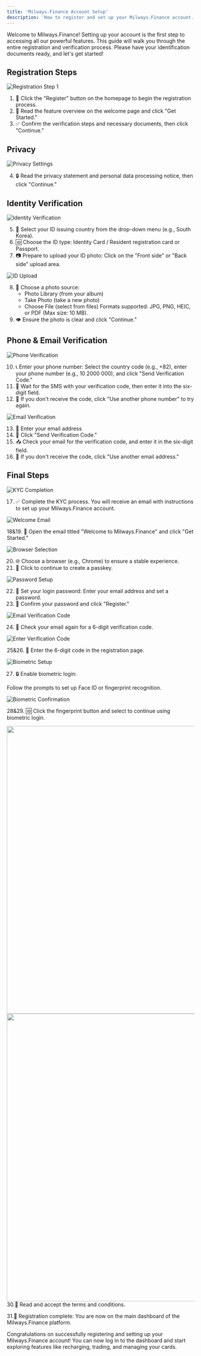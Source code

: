 ```yaml
---
title: 'Milways.Finance Account Setup'
description: 'How to register and set up your Milways.Finance account.'
---
```


<Info>
Welcome to Milways.Finance! Setting up your account is the first step to accessing all our powerful features. This guide will walk you through the entire registration and verification process. Please have your identification documents ready, and let's get started!
</Info>

## Registration Steps

![Registration Step 1](https://open.gitbook.com/~gitbook/image?url=https%3A%2F%2F356381455-files.gitbook.io%2F%7E%2Ffiles%2Fv0%2Fb%2Fgitbook-x-prod.appspot.com%2Fo%2Fspaces%252FB1yREUnIgMhqawNhajWe%252Fuploads%252FIQEzh3EO9m6HeJ38NZ1N%252F4%2520%2819%29.png%3Falt%3Dmedia%26token%3D00e26d57-0f69-4643-a51d-6f96ab12469c&width=768&dpr=4&quality=100&sign=2b0b6850&sv=2)

1. 📝 Click the "Register" button on the homepage to begin the registration process.
2. 📖 Read the feature overview on the welcome page and click "Get Started."
3. ✅ Confirm the verification steps and necessary documents, then click "Continue."

## Privacy

![Privacy Settings](https://open.gitbook.com/~gitbook/image?url=https%3A%2F%2Fcontent.gitbook.com%2Fcontent%2FB1yREUnIgMhqawNhajWe%2Fblobs%2Fs3C4XizC6DQqwDr26K0n%2F14.png&width=768&dpr=4&quality=100&sign=173b12d1&sv=2)

4. 🔒 Read the privacy statement and personal data processing notice, then click "Continue."

## Identity Verification

![Identity Verification](https://open.gitbook.com/~gitbook/image?url=https%3A%2F%2Fcontent.gitbook.com%2Fcontent%2FB1yREUnIgMhqawNhajWe%2Fblobs%2FbSzfcCKjPRQnXW0MBLJv%2F4.png&width=768&dpr=4&quality=100&sign=5ccc48b8&sv=2)

5. 📄 Select your ID issuing country from the drop-down menu (e.g., South Korea).
6. 🆔 Choose the ID type: Identity Card / Resident registration card or Passport.
7. 📷 Prepare to upload your ID photo:
   Click on the "Front side" or "Back side" upload area.

![ID Upload](https://open.gitbook.com/~gitbook/image?url=https%3A%2F%2Fcontent.gitbook.com%2Fcontent%2FB1yREUnIgMhqawNhajWe%2Fblobs%2FzWrdyWYIvRCg1RnwFpGs%2F16.png&width=768&dpr=4&quality=100&sign=887e6305&sv=2)

8. 📱 Choose a photo source:
   - Photo Library (from your album)
   - Take Photo (take a new photo)
   - Choose File (select from files)
   Formats supported: JPG, PNG, HEIC, or PDF (Max size: 10 MB).
9. 👁 Ensure the photo is clear and click "Continue."

## Phone & Email Verification

![Phone Verification](https://open.gitbook.com/~gitbook/image?url=https%3A%2F%2Fcontent.gitbook.com%2Fcontent%2FB1yREUnIgMhqawNhajWe%2Fblobs%2FpyIqOwJVE9uxk7XnBajk%2F17.png&width=768&dpr=4&quality=100&sign=793086c3&sv=2)

10. 📞 Enter your phone number:
    Select the country code (e.g., +82), enter your phone number (e.g., 10 2000 000), and click "Send Verification Code."
11. 📲 Wait for the SMS with your verification code, then enter it into the six-digit field.
12. 🔄 If you don't receive the code, click "Use another phone number" to try again.

![Email Verification](https://open.gitbook.com/~gitbook/image?url=https%3A%2F%2Fcontent.gitbook.com%2Fcontent%2FB1yREUnIgMhqawNhajWe%2Fblobs%2FfIGNrv7nhe3k0Or9RfPM%2Fimage.png&width=768&dpr=4&quality=100&sign=a35cef53&sv=2)

13. 📧 Enter your email address
14. 📝 Click "Send Verification Code."
15. 📥 Check your email for the verification code, and enter it in the six-digit field.
16. 🔄 If you don't receive the code, click "Use another email address."

## Final Steps

![KYC Completion](https://open.gitbook.com/~gitbook/image?url=https%3A%2F%2Fcontent.gitbook.com%2Fcontent%2FB1yREUnIgMhqawNhajWe%2Fblobs%2FMqJMpqb4WoZuqaePlfu7%2F20.png&width=768&dpr=4&quality=100&sign=37485817&sv=2)

17. ✅ Complete the KYC process.
    You will receive an email with instructions to set up your Milways.Finance account.

![Welcome Email](https://open.gitbook.com/~gitbook/image?url=https%3A%2F%2F356381455-files.gitbook.io%2F%7E%2Ffiles%2Fv0%2Fb%2Fgitbook-x-prod.appspot.com%2Fo%2Fspaces%252FB1yREUnIgMhqawNhajWe%252Fuploads%252FrbkuWQIJttRiQARuCUaw%252F22.png%3Falt%3Dmedia%26token%3D2488448e-48d8-453a-b620-a82a64364503&width=768&dpr=4&quality=100&sign=bdd30cc0&sv=2)

18&19. 📩 Open the email titled "Welcome to Milways.Finance" and click "Get Started."

![Browser Selection](https://open.gitbook.com/~gitbook/image?url=https%3A%2F%2F356381455-files.gitbook.io%2F%7E%2Ffiles%2Fv0%2Fb%2Fgitbook-x-prod.appspot.com%2Fo%2Fspaces%252FB1yREUnIgMhqawNhajWe%252Fuploads%252FLyaXHdvRFXkLn9zfUivD%252F23.png%3Falt%3Dmedia%26token%3Debb561a3-e356-4a4d-8d83-46c49bf3c284&width=768&dpr=4&quality=100&sign=232cef31&sv=2)

20. 🌐 Choose a browser (e.g., Chrome) to ensure a stable experience.
21. 📱 Click to continue to create a passkey.

![Password Setup](https://open.gitbook.com/~gitbook/image?url=https%3A%2F%2F356381455-files.gitbook.io%2F%7E%2Ffiles%2Fv0%2Fb%2Fgitbook-x-prod.appspot.com%2Fo%2Fspaces%252FB1yREUnIgMhqawNhajWe%252Fuploads%252FlAHhf9x5FW85B8lF8fVe%252F24.png%3Falt%3Dmedia%26token%3Dcde981b1-6df2-4a76-87fd-679d799c4541&width=768&dpr=4&quality=100&sign=b03268b0&sv=2)

22. 🔐 Set your login password:
    Enter your email address and set a password.
23. 🔄 Confirm your password and click "Register."

![Email Verification Code](https://open.gitbook.com/~gitbook/image?url=https%3A%2F%2F356381455-files.gitbook.io%2F%7E%2Ffiles%2Fv0%2Fb%2Fgitbook-x-prod.appspot.com%2Fo%2Fspaces%252FB1yREUnIgMhqawNhajWe%252Fuploads%252FjpO978NbuTF8DwiVuJDX%252F25.png%3Falt%3Dmedia%26token%3Da0afaf3f-2002-4764-83f2-94adeef484af&width=768&dpr=4&quality=100&sign=faba0c33&sv=2)

24. 📧 Check your email again for a 6-digit verification code.

![Enter Verification Code](https://open.gitbook.com/~gitbook/image?url=https%3A%2F%2F356381455-files.gitbook.io%2F%7E%2Ffiles%2Fv0%2Fb%2Fgitbook-x-prod.appspot.com%2Fo%2Fspaces%252FB1yREUnIgMhqawNhajWe%252Fuploads%252FjdnaQ9nLQebkKMiaRDZ2%252F26.png%3Falt%3Dmedia%26token%3Dd1c0a383-a3a8-4f0c-88d3-05d885a6c57b&width=768&dpr=4&quality=100&sign=919a02de&sv=2)

25&26. 🔢 Enter the 6-digit code in the registration page.

![Biometric Setup](https://open.gitbook.com/~gitbook/image?url=https%3A%2F%2F356381455-files.gitbook.io%2F%7E%2Ffiles%2Fv0%2Fb%2Fgitbook-x-prod.appspot.com%2Fo%2Fspaces%252FB1yREUnIgMhqawNhajWe%252Fuploads%252FEV4KqYHo8ICODZWuARzO%252F27.png%3Falt%3Dmedia%26token%3Da4c97858-f0ef-4156-9baf-844b2ed09931&width=768&dpr=4&quality=100&sign=3d64e4ea&sv=2)

27. 🔒 Enable biometric login:

Follow the prompts to set up Face ID or fingerprint recognition.

![Biometric Confirmation](https://open.gitbook.com/~gitbook/image?url=https%3A%2F%2F356381455-files.gitbook.io%2F%7E%2Ffiles%2Fv0%2Fb%2Fgitbook-x-prod.appspot.com%2Fo%2Fspaces%252FB1yREUnIgMhqawNhajWe%252Fuploads%252FH9M7hUajvoNP91ICJWgE%252F28.png%3Falt%3Dmedia%26token%3D6a3fd014-b327-4d6e-ac3e-3bbb6df6408b&width=768&dpr=4&quality=100&sign=2ac96cc4&sv=2)

28&29. 🆔 Click the fingerprint button and select to continue using biometric login.

<img src="https://open.gitbook.com/~gitbook/image?url=https%3A%2F%2F356381455-files.gitbook.io%2F%7E%2Ffiles%2Fv0%2Fb%2Fgitbook-x-prod.appspot.com%2Fo%2Fspaces%252FB1yREUnIgMhqawNhajWe%252Fuploads%252FiQ5D4kfqdmyzPjDYJEsM%252F29.png%3Falt%3Dmedia%26token%3Dee1f609b-8fb2-44f2-8471-8324176115a6&width=768&dpr=4&quality=100&sign=44b30a09&sv=2" width="768">
<img src="https://open.gitbook.com/~gitbook/image?url=https%3A%2F%2F356381455-files.gitbook.io%2F%7E%2Ffiles%2Fv0%2Fb%2Fgitbook-x-prod.appspot.com%2Fo%2Fspaces%252FB1yREUnIgMhqawNhajWe%252Fuploads%252Fvr3vB74bh5dJr6O4DTVQ%252F30.png%3Falt%3Dmedia%26token%3D65aef94c-962e-4e00-9aba-a7a55d173410&width=768&dpr=4&quality=100&sign=cd4b7044&sv=2" width="768">
30.📜 Read and accept the terms and conditions.

31.🎉 Registration complete:
    You are now on the main dashboard of the Milways.Finance platform.

<Card title="Next Step: Explore Dashboard" icon="gauge-high" href="https://pro.milways.finance">
  Congratulations on successfully registering and setting up your Milways.Finance account! You can now log in to the dashboard and start exploring features like recharging, trading, and managing your cards.
</Card>
